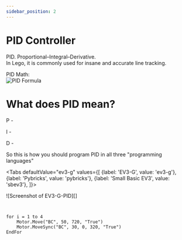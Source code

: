 ```yaml
---
sidebar_position: 2
---
```


# PID Controller
PID. Proportional–Integral–Derivative.  
In Lego, it is commonly used for insane and accurate line tracking.  
  
  
PID Math:  
![PID Formula](/img/docs/lego/PID.jpg)  
# What does PID mean?
P -   
  
I -   
  
D -   
  
So this is how you should program PID in all three "programming languages"


<Tabs
  defaultValue="ev3-g"
  values={[
    {label: 'EV3-G', value: 'ev3-g'},
    {label: 'Pybricks', value: 'pybricks'},
    {label: 'Small Basic EV3', value: 'sbev3'},
  ]}>
  <TabItem value="ev3-g">

  ![Screenshot of EV3-G-PID][]
  
  </TabItem>
<TabItem value="pybricks">

  ```python
    
  ```

  </TabItem>
  <TabItem value="sbev3">

  ```
  for i = 1 to 4
      Motor.Move("BC", 50, 720, "True")
      Motor.MoveSync("BC", 30, 0, 320, "True") 
  EndFor
  ```

  </TabItem>
</Tabs>
